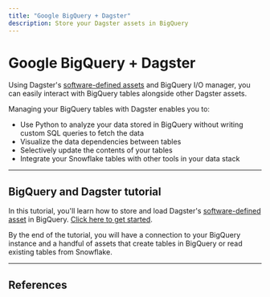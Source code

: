 ```yaml
---
title: "Google BigQuery + Dagster"
description: Store your Dagster assets in BigQuery
---
```


# Google BigQuery + Dagster

Using Dagster's [software-defined assets](/concepts/assets/software-defined-assets) and BigQuery I/O manager, you can easily interact with BigQuery tables alongside other Dagster assets.

Managing your BigQuery tables with Dagster enables you to:

- Use Python to analyze your data stored in BigQuery without writing custom SQL queries to fetch the data
- Visualize the data dependencies between tables
- Selectively update the contents of your tables
- Integrate your Snowflake tables with other tools in your data stack

---

## BigQuery and Dagster tutorial

In this tutorial, you'll learn how to store and load Dagster's [software-defined asset](/concepts/assets/software-defined-assets) in BigQuery. [Click here to get started](/integrations/bigquery/using-bigquery-with-dagster).

By the end of the tutorial, you will have a connection to your BigQuery instance and a handful of assets that create tables in BigQuery or read existing tables from Snowflake.

---

## References

<ArticleList>
  <ArticleListItem
    title="Additional BigQuery features"
    href="/integrations/bigquery/reference"
  ></ArticleListItem>
  <ArticleListItem
    title="BigQuery API reference"
    href="/\_apidocs/libraries/dagster-bigquery"
  ></ArticleListItem>
</ArticleList>
